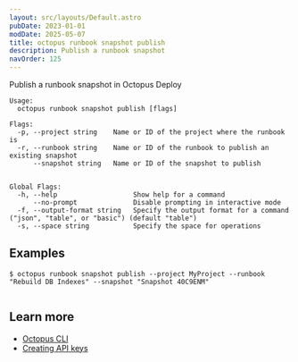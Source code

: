 ```yaml
---
layout: src/layouts/Default.astro
pubDate: 2023-01-01
modDate: 2025-05-07
title: octopus runbook snapshot publish
description: Publish a runbook snapshot
navOrder: 125
---
```


Publish a runbook snapshot in Octopus Deploy

```
Usage:
  octopus runbook snapshot publish [flags]

Flags:
  -p, --project string    Name or ID of the project where the runbook is
  -r, --runbook string    Name or ID of the runbook to publish an existing snapshot
      --snapshot string   Name or ID of the snapshot to publish


Global Flags:
  -h, --help                   Show help for a command
      --no-prompt              Disable prompting in interactive mode
  -f, --output-format string   Specify the output format for a command ("json", "table", or "basic") (default "table")
  -s, --space string           Specify the space for operations

```

## Examples

<SamplesInstance />

```
$ octopus runbook snapshot publish --project MyProject --runbook "Rebuild DB Indexes" --snapshot "Snapshot 40C9ENM"


```

## Learn more

- [Octopus CLI](/docs/octopus-rest-api/cli)
- [Creating API keys](/docs/octopus-rest-api/how-to-create-an-api-key)